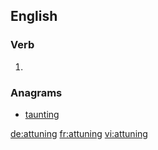 
==English==

===Verb===
{{head|en}}

# {{present participle of|attune|lang=en}}

===Anagrams===
* [[taunting#English|taunting]]

[[de:attuning]]
[[fr:attuning]]
[[vi:attuning]]